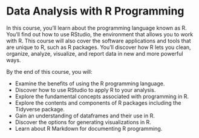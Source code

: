 # Data Analysis with R Programming

In this course, you’ll learn about the programming language known as R. You’ll find out how to use RStudio, the environment that allows you to work with R. This course will also cover the software applications and tools that are unique to R, such as R packages. You’ll discover how R lets you clean, organize, analyze, visualize, and report data in new and more powerful ways.

By the end of this course, you will:

 - Examine the benefits of using the R programming language.
 - Discover how to use RStudio to apply R to your analysis. 
 - Explore the fundamental concepts associated with programming in R. 
 - Explore the contents and components of R packages including the Tidyverse package.
 - Gain an understanding of dataframes and their use in R.
 - Discover the options for generating visualizations in R.
 - Learn about R Markdown for documenting R programming.